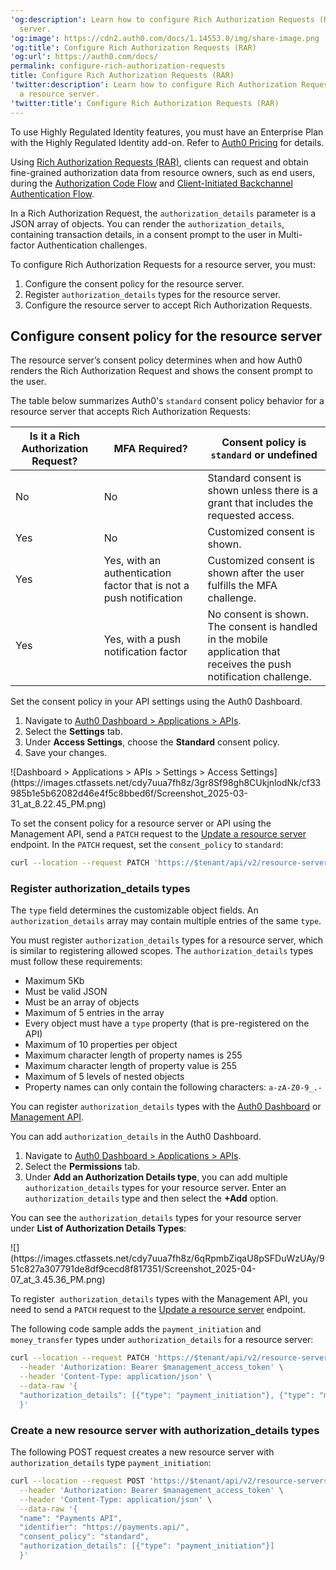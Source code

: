 ---
'og:description': Learn how to configure Rich Authorization Requests (RAR) for a resource
  server.
'og:image': https://cdn2.auth0.com/docs/1.14553.0/img/share-image.png
'og:title': Configure Rich Authorization Requests (RAR)
'og:url': https://auth0.com/docs/
permalink: configure-rich-authorization-requests
title: Configure Rich Authorization Requests (RAR)
'twitter:description': Learn how to configure Rich Authorization Requests (RAR) for
  a resource server.
'twitter:title': Configure Rich Authorization Requests (RAR)
---
<Callout icon="file-lines" color="#0EA5E9" iconType="regular">

To use Highly Regulated Identity features, you must have an Enterprise Plan with the Highly Regulated Identity add-on. Refer to [Auth0 Pricing](https://auth0.com/pricing/) for details.

</Callout>

Using [Rich Authorization Requests (RAR)](https://datatracker.ietf.org/doc/html/draft-ietf-oauth-rar), clients can request and obtain <Tooltip tip="Fine-grained Authorization (FGA): Auth0 product allowing individual users access to specific objects or resources." cta="View Glossary" href="/docs/glossary?term=fine-grained+authorization">fine-grained authorization</Tooltip> data from <Tooltip tip="Resource Owner: Entity (such as a user or application) capable of granting access to a protected resource." cta="View Glossary" href="/docs/glossary?term=resource+owners">resource owners</Tooltip>, such as end users, during the [Authorization Code Flow](/docs/get-started/authentication-and-authorization-flow/authorization-code-flow) and [Client-Initiated Backchannel Authentication Flow](/docs/get-started/authentication-and-authorization-flow/client-initiated-backchannel-authentication-flow).

In a Rich Authorization Request, the `authorization_details` parameter is a JSON array of objects. You can render the `authorization_details`, containing transaction details, in a consent prompt to the user in <Tooltip tip="Multi-factor authentication (MFA): User authentication process that uses a factor in addition to username and password such as a code via SMS." cta="View Glossary" href="/docs/glossary?term=Multi-factor+Authentication">Multi-factor Authentication</Tooltip> challenges.

To configure Rich Authorization Requests for a <Tooltip tip="Resource Server: Server hosting protected resources. Resource servers accept and respond to protected resource requests." cta="View Glossary" href="/docs/glossary?term=resource+server">resource server</Tooltip>, you must:

1. Configure the consent policy for the resource server.
2. Register `authorization_details` types for the resource server.
3. Configure the resource server to accept Rich Authorization Requests.

## Configure consent policy for the resource server

The resource server’s consent policy determines when and how Auth0 renders the Rich Authorization Request and shows the consent prompt to the user.

The table below summarizes Auth0's `standard` consent policy behavior for a resource server that accepts Rich Authorization Requests:

<table class="table"><thead>
<tr>
<th><strong>Is it a Rich Authorization Request?</strong></th>
<th><strong>MFA Required?</strong></th>
<th><strong>Consent policy is <code>standard</code> or undefined</strong></th>
</tr>
</thead>
<tbody>
<tr>
<td>No</td>
<td>No</td>
<td>Standard consent is shown unless there is a grant that includes the requested access.</td>
</tr>
<tr>
<td>Yes</td>
<td>No</td>
<td>Customized consent is shown.</td>
</tr>
<tr>
<td>Yes</td>
<td>Yes, with an authentication factor that is not a push notification</td>
<td>Customized consent is shown after the user fulfills the MFA challenge.</td>
</tr>
<tr>
<td>Yes</td>
<td>Yes, with a push notification factor</td>
<td>No consent is shown. The consent is handled in the mobile application that receives the push notification challenge.</td>
</tr>
</tbody>
</table>

<Tabs><Tab title="Auth0 Dashboard">

Set the consent policy in your API settings using the Auth0 Dashboard.

1. Navigate to [Auth0 Dashboard > Applications > APIs](https://manage.auth0.com/#/apis).
2. Select the **Settings** tab.
3. Under **Access Settings**, choose the **Standard** consent policy.
4. Save your changes.

<Frame>![Dashboard > Applications > APIs > Settings > Access Settings](https://images.ctfassets.net/cdy7uua7fh8z/3gr8Sf98gh8CUkjnlodNk/cf33985b1e5b62082d46e4f5c8bbed6f/Screenshot_2025-03-31_at_8.22.45_PM.png)</Frame>

</Tab><Tab title="Management API">

To set the consent policy for a resource server or API using the Management API, send a `PATCH` request to the [Update a resource server](https://auth0.com/docs/api/management/v2/resource-servers/patch-resource-servers-by-id) endpoint. In the `PATCH` request, set the `consent_policy` to `standard`:

```bash wrap lines
curl --location --request PATCH 'https://$tenant/api/v2/resource-servers/$resource-server-id' \ --header 'Authorization: Bearer $management_access_token' \ --header 'Content-Type: application/json' \ --data-raw '{ "consent_policy": "standard" }'
```






</Tab></Tabs>

### Register authorization_details types

The `type` field determines the customizable object fields. An `authorization_details` array may contain multiple entries of the same `type`.

You must register `authorization_details` types for a resource server, which is similar to registering allowed scopes. The `authorization_details` types must follow these requirements:

* Maximum 5Kb
* Must be valid JSON
* Must be an array of objects
* Maximum of 5 entries in the array
* Every object must have a `type` property (that is pre-registered on the API)
* Maximum of 10 properties per object
* Maximum character length of property names is 255
* Maximum character length of property value is 255
* Maximum of 5 levels of nested objects
* Property names can only contain the following characters: `a-zA-Z0-9_.-`

You can register `authorization_details` types with the [Auth0 Dashboard](https://manage.auth0.com/) or [Management API](https://auth0.com/docs/api/management/v2).

<Tabs><Tab title="Auth0 Dashboard">

You can add `authorization_details` in the Auth0 Dashboard.

1. Navigate to [Auth0 Dashboard > Applications > APIs](https://manage.auth0.com/#/apis).
2. Select the **Permissions** tab.
3. Under **Add an Authorization Details type**, you can add multiple `authorization_details` types for your resource server. Enter an `authorization_details` type and then select the **+Add** option.

You can see the `authorization_details` types for your resource server under **List of Authorization Details Types**:

<Frame>![](https://images.ctfassets.net/cdy7uua7fh8z/6qRpmbZiqaU8pSFDuWzUAy/951c827a307791de8df9cecd8f817351/Screenshot_2025-04-07_at_3.45.36_PM.png)</Frame>

</Tab><Tab title="Management API">

To register  `authorization_details` types with the Management API, you need to send a `PATCH` request to the [Update a resource server](https://auth0.com/docs/api/management/v2/resource-servers/patch-resource-servers-by-id) endpoint.

The following code sample adds the `payment_initiation` and `money_transfer` types under `authorization_details` for a resource server:

```bash lines
curl --location --request PATCH 'https://$tenant/api/v2/resource-servers/$resource-server-id' \
  --header 'Authorization: Bearer $management_access_token' \
  --header 'Content-Type: application/json' \
  --data-raw '{
  "authorization_details": [{"type": "payment_initiation"}, {"type": "money_transfer"}]
  }'
```






</Tab></Tabs>

### Create a new resource server with authorization_details types

The following POST request creates a new resource server with `authorization_details` type `payment_initiation`:

```bash lines
curl --location --request POST 'https://$tenant/api/v2/resource-servers' \
  --header 'Authorization: Bearer $management_access_token' \
  --header 'Content-Type: application/json' \
  --data-raw '{
  "name": "Payments API",
  "identifier": "https://payments.api/",
  "consent_policy": "standard",
  "authorization_details": [{"type": "payment_initiation"}]
  }'
```



